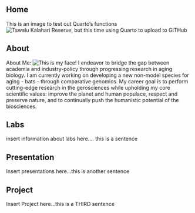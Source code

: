 ## Home

This is an image to test out Quarto's functions
![Tswalu Kalahari Reserve, but this time using Quarto to upload to GITHub](images/IMG_1304.jpeg)

## About

About Me: 
![This is my face!](images/IMG_2191.jpeg) 
I endeavor to bridge the gap between academia and industry-policy through progressing research in aging biology. I am currently working on developing a new non-model species for aging - bats - through comparative genomics. My career goal is to perform cutting-edge research in the gerosciences while upholding my core scientific values: improve the planet and human populace, respect and preserve nature, and to continually push the humanistic potential of the biosciences.

## Labs

insert information about labs here.... this is a sentence

## Presentation

Insert presentations here...this is another sentence

## Project

Insert Project here...this is a THIRD sentence

